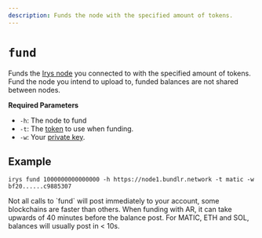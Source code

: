 ```yaml
---
description: Funds the node with the specified amount of tokens.
---
```



# `fund`

Funds the [Irys node](/developer-docs/nodes) you connected to with the specified amount of tokens. Fund the node you intend to upload to, funded balances are not shared between nodes.

**Required Parameters**

<div className="-mt-6" />

-   `-h`: The node to fund
-   `-t`: The [token](/overview/supported-tokens) to use when funding.
-   `-w`: Your [private key](/developer-docs/cli#using-private-keys).

## Example

```console
irys fund 1000000000000000 -h https://node1.bundlr.network -t matic -w bf20......c9885307
```

<Callout type="info" emoji="ℹ️">
Not all calls to `fund` will post immediately to your account, some blockchains are faster than others. When funding with AR, it can take upwards of 40 minutes before the balance post. For MATIC, ETH and SOL, balances will usually post in < 10s.
</Callout>
